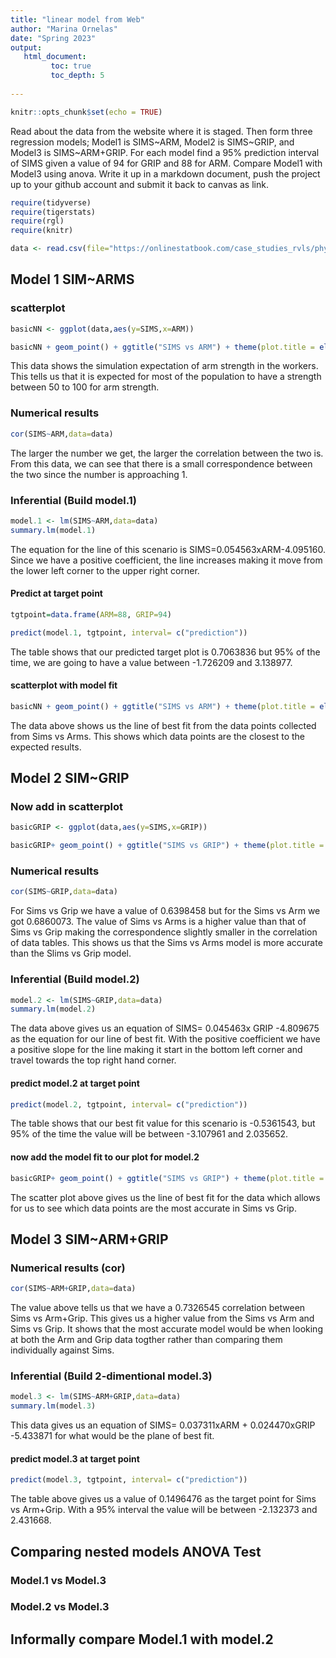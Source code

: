 ```yaml
---
title: "linear model from Web"
author: "Marina Ornelas"
date: "Spring 2023"
output:
   html_document:
         toc: true
         toc_depth: 5
        
---
```


```r
knitr::opts_chunk$set(echo = TRUE)
```

Read about the data from the website where it is staged.  Then form three regression models; Model1 is SIMS~ARM, Model2 is SIMS~GRIP, and Model3 is SIMS~ARM+GRIP. For each model find a 95% prediction interval of SIMS given a value of 94  for GRIP and 88 for ARM. Compare Model1 with Model3 using anova. Write it up in a markdown document, push the project up to your github account and submit it back to canvas as link. 

 


```r
require(tidyverse)
require(tigerstats)
require(rgl)
require(knitr)

```

```r
data <- read.csv(file="https://onlinestatbook.com/case_studies_rvls/physical_strength/data.txt",sep="",header=TRUE)  

```

## Model 1 SIM~ARMS

### scatterplot
```r
basicNN <- ggplot(data,aes(y=SIMS,x=ARM))
```
```r
basicNN + geom_point() + ggtitle("SIMS vs ARM") + theme(plot.title = element_text(hjust = 0.5, size = 20))
```

This data shows the simulation expectation of arm strength in the workers. This tells us that it is expected for most of the population to have a strength between 50 to 100 for arm strength. 

### Numerical results
```r
cor(SIMS~ARM,data=data)
```

The larger the number we get, the larger the correlation between the two is. From this data, we can see that there is a small correspondence between the two since the number is approaching 1. 

### Inferential  (Build model.1)
```r
model.1 <- lm(SIMS~ARM,data=data)
summary.lm(model.1)
```

The equation for the line of this scenario is SIMS=0.054563xARM-4.095160. Since we have a positive coefficient, the line increases making it move from the lower left corner to the upper right corner.

#### Predict at target point
```r
tgtpoint=data.frame(ARM=88, GRIP=94)

predict(model.1, tgtpoint, interval= c("prediction"))
```

The table shows that our predicted target plot is 0.7063836 but 95% of the time, we are going to have a value between -1.726209 and 3.138977. 

#### scatterplot with model fit
```r
basicNN + geom_point() + ggtitle("SIMS vs ARM") + theme(plot.title = element_text(hjust = 0.5, size = 20)) + geom_smooth(method=lm)
``` 

The data above shows us the line of best fit from the data points collected from Sims vs Arms. This shows which data points are the closest to the expected results. 

## Model 2 SIM~GRIP

### Now add in scatterplot
```r
basicGRIP <- ggplot(data,aes(y=SIMS,x=GRIP))
```
```r
basicGRIP+ geom_point() + ggtitle("SIMS vs GRIP") + theme(plot.title = element_text(hjust = 0.5, size = 20))
```



### Numerical results 
```r
cor(SIMS~GRIP,data=data)
```

For Sims vs Grip we have a value of 0.6398458 but for the Sims vs Arm we got 0.6860073. The value of Sims vs Arms is a higher value than that of Sims vs Grip making the correspondence slightly smaller in the correlation of data tables. This shows us that the Sims vs Arms model is more accurate than the Slims vs Grip model. 

### Inferential  (Build model.2)
```r
model.2 <- lm(SIMS~GRIP,data=data)
summary.lm(model.2)
```  

The data above gives us an equation of SIMS= 0.045463x GRIP -4.809675 as the equation for our line of best fit. With the positive coefficient we have a positive slope for the line making it start in the bottom left corner and travel towards the top right hand corner. 

#### predict model.2 at target point
```r
predict(model.2, tgtpoint, interval= c("prediction"))
```

The table shows that our best fit value for this scenario is -0.5361543, but 95% of the time the value will be between -3.107961 and 2.035652. 

#### now add the model fit to our plot for model.2
```r
basicGRIP+ geom_point() + ggtitle("SIMS vs GRIP") + theme(plot.title = element_text(hjust = 0.5, size = 20)) + geom_smooth(method=lm)
``` 

The scatter plot above gives us the line of best fit for the data which allows for us to see which data points are the most accurate in Sims vs Grip. 

## Model 3 SIM~ARM+GRIP

### Numerical results (cor)
```r
cor(SIMS~ARM+GRIP,data=data)
```

The value above tells us that we have a 0.7326545 correlation between Sims vs Arm+Grip. This gives us a higher value from the Sims vs Arm and Sims vs Grip. It shows that the most accurate model would be when looking at both the Arm and Grip data togther rather than comparing them individually against Sims.
  
### Inferential  (Build 2-dimentional model.3)
```r
model.3 <- lm(SIMS~ARM+GRIP,data=data)
summary.lm(model.3)
``` 

This data gives us an equation of SIMS= 0.037311xARM + 0.024470xGRIP -5.433871 for what would be the plane of best fit. 

#### predict model.3 at target point
```r
predict(model.3, tgtpoint, interval= c("prediction"))
```

The table above gives us a value of 0.1496476 as the target point for Sims vs Arm+Grip. With a 95% interval the value will be between -2.132373 and 2.431668. 

## Comparing nested models ANOVA Test

### Model.1 vs Model.3
### Model.2 vs Model.3

## Informally compare Model.1 with model.2

